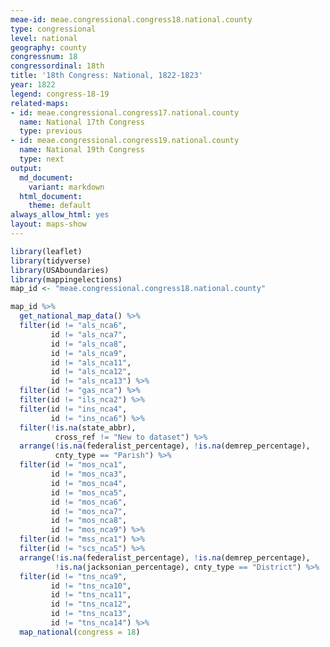 ```yaml
---
meae-id: meae.congressional.congress18.national.county
type: congressional
level: national
geography: county
congressnum: 18
congressordinal: 18th
title: '18th Congress: National, 1822-1823'
year: 1822
legend: congress-18-19
related-maps:
- id: meae.congressional.congress17.national.county
  name: National 17th Congress
  type: previous
- id: meae.congressional.congress19.national.county
  name: National 19th Congress
  type: next
output:
  md_document:
    variant: markdown
  html_document:
    theme: default
always_allow_html: yes
layout: maps-show
---
```


```r
library(leaflet)
library(tidyverse)
library(USAboundaries)
library(mappingelections)
map_id <- "meae.congressional.congress18.national.county"
```

<div class="map">

```r
map_id %>%
  get_national_map_data() %>%
  filter(id != "als_nca6",
         id != "als_nca7",
         id != "als_nca8",
         id != "als_nca9",
         id != "als_nca11",
         id != "als_nca12",
         id != "als_nca13") %>%
  filter(id != "gas_nca") %>% 
  filter(id != "ils_nca2") %>% 
  filter(id != "ins_nca4",
         id != "ins_nca6") %>%
  filter(!is.na(state_abbr),
          cross_ref != "New to dataset") %>%
  arrange(!is.na(federalist_percentage), !is.na(demrep_percentage), 
          cnty_type == "Parish") %>% 
  filter(id != "mos_nca1",
         id != "mos_nca3",
         id != "mos_nca4",
         id != "mos_nca5",
         id != "mos_nca6",
         id != "mos_nca7",
         id != "mos_nca8",
         id != "mos_nca9") %>%         
  filter(id != "mss_nca1") %>% 
  filter(id != "scs_nca5") %>% 
  arrange(!is.na(federalist_percentage), !is.na(demrep_percentage), 
          !is.na(jacksonian_percentage), cnty_type == "District") %>%
  filter(id != "tns_nca9",
         id != "tns_nca10",
         id != "tns_nca11",
         id != "tns_nca12",
         id != "tns_nca13",
         id != "tns_nca14") %>%
  map_national(congress = 18)
```

</div>

<div class="results-table">

</div>

